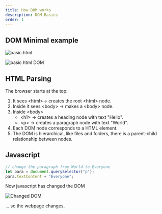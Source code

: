```yaml
---
title: How DOM works
description: DOM Basics
order: 1
---
```


## DOM Minimal example

![basic html](/htmlminimal.png)

![basic html DOM](/htmlminimaldom.png)
## HTML Parsing
The browser starts at the top:

1. It sees &lt;html&gt;→ creates the root &lt;html&gt; node.
2. Inside it sees &lt;body> → makes a &lt;body&gt; node.
3. Inside &lt;body&gt;
    * &lt;h1&gt; → creates a heading node with text "Hello".
    * &lt;p&gt; → creates a paragraph node with text "World".
4. Each DOM node corresponds to a HTML element.
5. The DOM is hierarchical, like files and folders, there is a parent-child relationship between nodes.

## Javascript

```js title="index.js"
// change the paragraph from World to Everyone
let para = document.querySelector("p");
para.textContent = "Everyone";
```

Now javascript has changed the DOM

![Changed DOM](/htmldomchanged.png)

... so the webpage changes.








